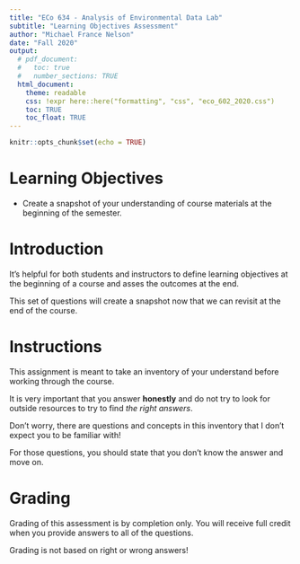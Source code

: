 ```yaml
---
title: "ECo 634 - Analysis of Environmental Data Lab"
subtitle: "Learning Objectives Assessment"
author: "Michael France Nelson"
date: "Fall 2020"
output:
  # pdf_document:
  #   toc: true
  #   number_sections: TRUE
  html_document:
    theme: readable
    css: !expr here::here("formatting", "css", "eco_602_2020.css")
    toc: TRUE
    toc_float: TRUE
---
```


```r
knitr::opts_chunk$set(echo = TRUE)
```



# Learning Objectives

- Create a snapshot of your understanding of course materials at the beginning of the semester.


# Introduction

It's helpful for both students and instructors to define learning objectives at the beginning of a course and asses the outcomes at the end.

This set of questions will create a snapshot now that we can revisit at the end of the course.


# Instructions

This assignment is meant to take an inventory of your understand before working through the course.

It is very important that you answer **honestly** and do not try to look for outside resources to try to find *the right answers*.

Don't worry, there are questions and concepts in this inventory that I don't expect you to be familiar with!

For those questions, you should state that you don't know the answer and move on.



# Grading

Grading of this assessment is by completion only.  You will receive full credit when you provide answers to all of the questions.

Grading is not based on right or wrong answers!

